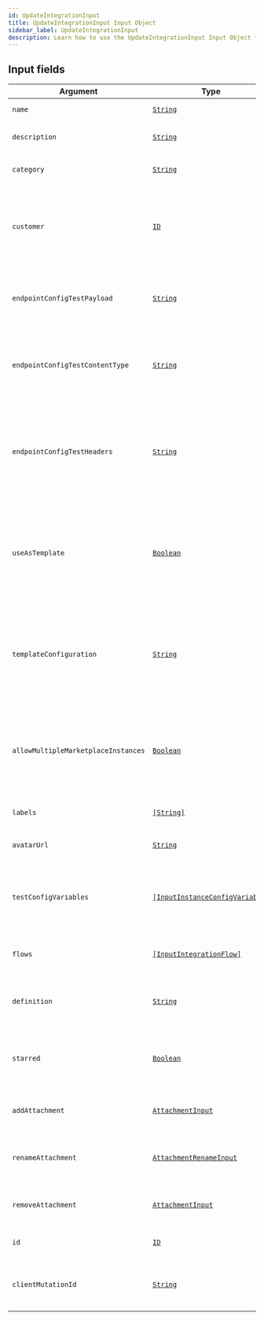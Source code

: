 ```yaml
---
id: UpdateIntegrationInput
title: UpdateIntegrationInput Input Object
sidebar_label: UpdateIntegrationInput
description: Learn how to use the UpdateIntegrationInput Input Object for Builder's API.
---
```


## Input fields

| Argument                            | Type                                                                                       | Description                                                                                                                 |
| ----------------------------------- | ------------------------------------------------------------------------------------------ | --------------------------------------------------------------------------------------------------------------------------- |
| `name`                              | [`String`](/docs/composer/builder/api/schema/scalar/String.mdx)                                                   | The name of the Integration.                                                                                                |
| `description`                       | [`String`](/docs/composer/builder/api/schema/scalar/String.mdx)                                                   | Additional notes about the Integration.                                                                                     |
| `category`                          | [`String`](/docs/composer/builder/api/schema/scalar/String.mdx)                                                   | Specifies the category of the Integration.                                                                                  |
| `customer`                          | [`ID`](/docs/composer/builder/api/schema/scalar/ID.mdx)                                                           | The Customer the Integration belongs to, if any. If this is NULL then the Integration belongs to the Organization.          |
| `endpointConfigTestPayload`         | [`String`](/docs/composer/builder/api/schema/scalar/String.mdx)                                                   | Data payload for testing the endpoint configuration for this Integration.                                                   |
| `endpointConfigTestContentType`     | [`String`](/docs/composer/builder/api/schema/scalar/String.mdx)                                                   | Content type of the payload for testing the endpoint configuration for this Integration.                                    |
| `endpointConfigTestHeaders`         | [`String`](/docs/composer/builder/api/schema/scalar/String.mdx)                                                   | A JSON string of key/value pairs that will be sent as headers when testing the endpoint configuration for this Integration. |
| `useAsTemplate`                     | [`Boolean`](/docs/composer/builder/api/schema/scalar/Boolean.mdx)                                                 | Specifies whether the latest published version of this Integration may be used as a template to create new Integrations.    |
| `templateConfiguration`             | [`String`](/docs/composer/builder/api/schema/scalar/String.mdx)                                                   | Specifies whether the latest published version of this Integration may be used as a template to create new Integrations.    |
| `allowMultipleMarketplaceInstances` | [`Boolean`](/docs/composer/builder/api/schema/scalar/Boolean.mdx)                                                 | Specifies whether multiple Instances of this Integration may be created from the Marketplace.                               |
| `labels`                            | [`[String]`](/docs/composer/builder/api/schema/scalar/String.mdx)                                                 | The labels that are associated with the object.                                                                             |
| `avatarUrl`                         | [`String`](/docs/composer/builder/api/schema/scalar/String.mdx)                                                   | The URL for the avatar image.                                                                                               |
| `testConfigVariables`               | [`[InputInstanceConfigVariable]`](/docs/composer/builder/api/schema/input_object/InputInstanceConfigVariable.mdx) | Config Variables that have been specified for the purposes of testing the Integration.                                      |
| `flows`                             | [`[InputIntegrationFlow]`](/docs/composer/builder/api/schema/input_object/InputIntegrationFlow.mdx)               | The Integration of which the IntegrationFlow is a part.                                                                     |
| `definition`                        | [`String`](/docs/composer/builder/api/schema/scalar/String.mdx)                                                   | The YAML serialized definition of the Integration to import.                                                                |
| `starred`                           | [`Boolean`](/docs/composer/builder/api/schema/scalar/Boolean.mdx)                                                 | Indicates whether the record is starred by the signed-in User.                                                              |
| `addAttachment`                     | [`AttachmentInput`](/docs/composer/builder/api/schema/input_object/AttachmentInput.mdx)                           | Adds the specified Attachment to the object.                                                                                |
| `renameAttachment`                  | [`AttachmentRenameInput`](/docs/composer/builder/api/schema/input_object/AttachmentRenameInput.mdx)               | Removes the specified Attachment from the object.                                                                           |
| `removeAttachment`                  | [`AttachmentInput`](/docs/composer/builder/api/schema/input_object/AttachmentInput.mdx)                           | Renames the specified Attachment on the object.                                                                             |
| `id`                                | [`ID`](/docs/composer/builder/api/schema/scalar/ID.mdx)                                                           | The ID of the Integration to mutate.                                                                                        |
| `clientMutationId`                  | [`String`](/docs/composer/builder/api/schema/scalar/String.mdx)                                                   | A unique identifier for the client performing the mutation.                                                                 |
